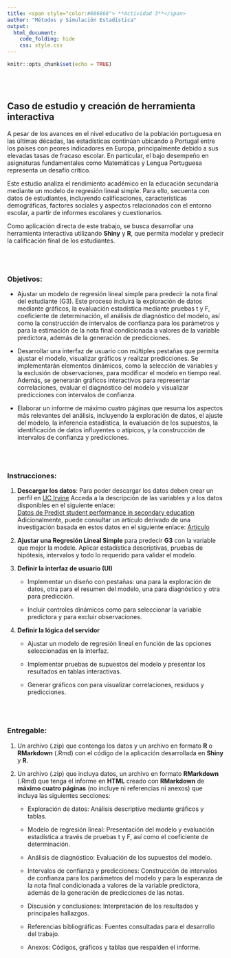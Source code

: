 ```yaml
---
title: <span style="color:#686868"> **Actividad 3**</span>
author: "Métodos y Simulación Estadística"
output:
  html_document:
    code_folding: hide
    css: style.css
---
```


```r
knitr::opts_chunk$set(echo = TRUE)
```


</br></br>
<h2>Caso de estudio y creación de herramienta interactiva</h2>

A pesar de los avances en el nivel educativo de la población portuguesa en las últimas décadas, las estadísticas continúan ubicando a Portugal entre los países con peores indicadores en Europa, principalmente debido a sus elevadas tasas de fracaso escolar. En particular, el bajo desempeño en asignaturas fundamentales como Matemáticas y Lengua Portuguesa representa un desafío crítico.

Este estudio analiza el rendimiento académico en la educación secundaria mediante un modelo de regresión lineal simple. Para ello, secuenta con datos  de estudiantes, incluyendo calificaciones, características demográficas, factores sociales y aspectos relacionados con el entorno escolar, a partir de informes escolares y cuestionarios.

Como aplicación directa de este trabajo, se busca desarrollar una herramienta interactiva utilizando **Shiny** y **R**, que permita modelar y predecir la calificación final de los estudiantes.



</br></br>
<h3>Objetivos:</h3>


- Ajustar un modelo de regresión lineal simple para predecir la nota final del estudiante (G3). Este proceso incluirá la exploración de datos mediante gráficos, la evaluación estadística mediante pruebas t y F, coeficiente de determinación, el análisis de diagnóstico del modelo, así como la construcción de intervalos de confianza para los parámetros y para la estimación de la nota final condicionada a valores de la variable predictora, además de la generación de predicciones.

- Desarrollar una interfaz de usuario con múltiples pestañas que permita ajustar el modelo, visualizar gráficos y realizar predicciones. Se implementarán elementos dinámicos, como la selección de variables y la exclusión de observaciones, para modificar el modelo en tiempo real. Además, se generarán gráficos interactivos para representar correlaciones, evaluar el diagnóstico del modelo y visualizar predicciones con intervalos de confianza.

- Elaborar un informe de máximo cuatro páginas que resuma los aspectos más relevantes del análisis, incluyendo la exploración de datos, el ajuste del modelo, la inferencia estadística, la evaluación de los supuestos, la identificación de datos influyentes o atípicos, y la construcción de intervalos de confianza y predicciones.


</br></br>
<h3>Instrucciones:</h3>


1. **Descargar los datos**: Para poder descargar los datos deben crear un perfil en [UC Irvine](https://archive.ics.uci.edu/) Acceda a la descripción de las variables y a los datos disponibles en el siguiente enlace:  
   [Datos de Predict student performance in secondary education](https://archive.ics.uci.edu/dataset/320/student+performance)  Adicionalmente, puede consultar un artículo derivado de una investigación basada en estos datos en el siguiente enlace: [Artículo](https://repositorium.sdum.uminho.pt/bitstream/1822/8024/1/student.pdf)

2. **Ajustar una Regresión Lineal Simple** para predecir **G3** con la variable que mejor la modele. Aplicar estadística descriptivas, pruebas de hipótesis, intervalos y todo lo requerido para validar el modelo.

3. **Definir la interfaz de usuario (UI)**  

   - Implementar un diseño con pestañas: una para la exploración de datos, otra para el resumen del modelo, una para diagnóstico y otra para predicción.
   
   - Incluir controles dinámicos como  para seleccionar la variable predictora y  para excluir observaciones.

4. **Definir la lógica del servidor** 

   - Ajustar un modelo de regresión lineal en función de las opciones seleccionadas en la interfaz.
   
   - Implementar pruebas de supuestos del modelo y presentar los resultados en tablas interactivas.
   
   - Generar gráficos con para visualizar correlaciones, residuos y predicciones.




</br></br>
<h3>Entregable:</h3>


1. Un archivo (.zip) que contenga los datos y un archivo en formato **R** o **RMarkdown** (.Rmd) con el código de la aplicación desarrollada en **Shiny** y **R**.

2. Un archivo (.zip) que incluya datos, un archivo en formato **RMarkdown** (.Rmd) que tenga el informe en **HTML** creado con **RMarkdown** de **máximo cuatro páginas** (no incluye ni referencias ni anexos) que incluya las siguientes secciones:

   - Exploración de datos: Análisis descriptivo mediante gráficos y tablas.
   
   - Modelo de regresión lineal: Presentación del modelo y evaluación estadística a través de pruebas t y F, así como el coeficiente de determinación.
   
   - Análisis de diagnóstico: Evaluación de los supuestos del modelo.
   
   - Intervalos de confianza y predicciones: Construcción de intervalos de confianza para los parámetros del modelo y para la esperanza de la nota final condicionada a valores de la variable predictora, además de la generación de predicciones de las notas.
   
   - Discusión y conclusiones: Interpretación de los resultados y principales hallazgos.
   
   -  Referencias bibliográficas: Fuentes consultadas para el desarrollo del trabajo.
   
   - Anexos: Códigos, gráficos y tablas que respalden el informe.



